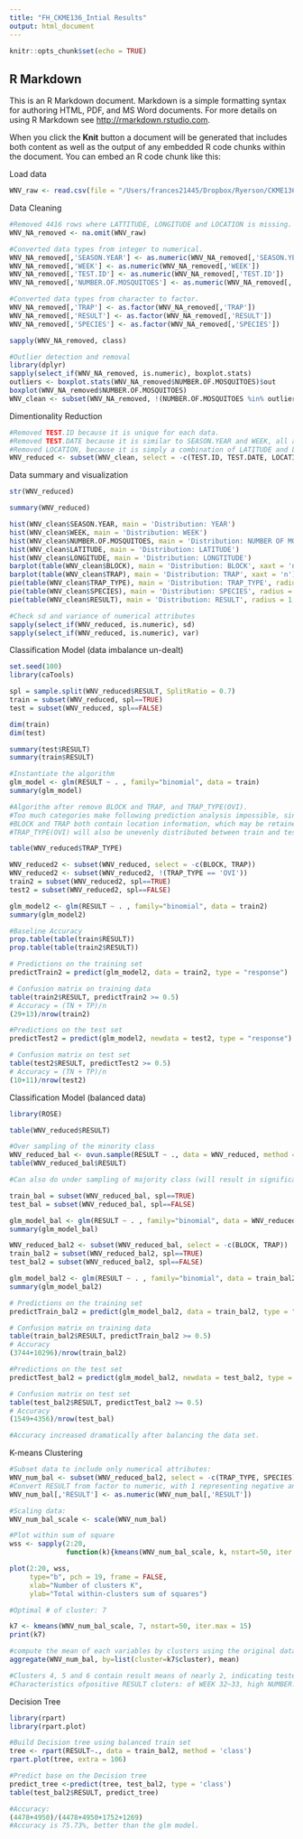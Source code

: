 ```yaml
---
title: "FH_CKME136_Intial Results"
output: html_document
---
```


```r
knitr::opts_chunk$set(echo = TRUE)
```

## R Markdown

This is an R Markdown document. Markdown is a simple formatting syntax for authoring HTML, PDF, and MS Word documents. For more details on using R Markdown see <http://rmarkdown.rstudio.com>.

When you click the **Knit** button a document will be generated that includes both content as well as the output of any embedded R code chunks within the document. You can embed an R code chunk like this:



Load data
```r
WNV_raw <- read.csv(file = "/Users/frances21445/Dropbox/Ryerson/CKME136/West_Nile_Virus__WNV__Mosquito_Test_Results.csv", header = TRUE)
```

Data Cleaning
```r
#Removed 4416 rows where LATTITUDE, LONGITUDE and LOCATION is missing.
WNV_NA_removed <- na.omit(WNV_raw)
```

```r
#Converted data types from integer to numerical.
WNV_NA_removed[,'SEASON.YEAR'] <- as.numeric(WNV_NA_removed[,'SEASON.YEAR'])
WNV_NA_removed[,'WEEK'] <- as.numeric(WNV_NA_removed[,'WEEK'])
WNV_NA_removed[,'TEST.ID'] <- as.numeric(WNV_NA_removed[,'TEST.ID'])
WNV_NA_removed[,'NUMBER.OF.MOSQUITOES'] <- as.numeric(WNV_NA_removed[,'NUMBER.OF.MOSQUITOES'])

#Converted data types from character to factor.
WNV_NA_removed[,'TRAP'] <- as.factor(WNV_NA_removed[,'TRAP'])
WNV_NA_removed[,'RESULT'] <- as.factor(WNV_NA_removed[,'RESULT'])
WNV_NA_removed[,'SPECIES'] <- as.factor(WNV_NA_removed[,'SPECIES'])

sapply(WNV_NA_removed, class)
```

```r
#Outlier detection and removal
library(dplyr)
sapply(select_if(WNV_NA_removed, is.numeric), boxplot.stats)
outliers <- boxplot.stats(WNV_NA_removed$NUMBER.OF.MOSQUITOES)$out
boxplot(WNV_NA_removed$NUMBER.OF.MOSQUITOES)
WNV_clean <- subset(WNV_NA_removed, !(NUMBER.OF.MOSQUITOES %in% outliers))
```


Dimentionality Reduction
```r
#Removed TEST.ID because it is unique for each data.
#Removed TEST.DATE because it is similar to SEASON.YEAR and WEEK, all are variables associated with time.
#Removed LOCATION, because it is simply a combination of LATITUDE and LONGITUDE.
WNV_reduced <- subset(WNV_clean, select = -c(TEST.ID, TEST.DATE, LOCATION))
```


Data summary and visualization
```r
str(WNV_reduced)
```

```r
summary(WNV_reduced)
```

```r
hist(WNV_clean$SEASON.YEAR, main = 'Distribution: YEAR')
hist(WNV_clean$WEEK, main = 'Distribution: WEEK')
hist(WNV_clean$NUMBER.OF.MOSQUITOES, main = 'Distribution: NUMBER OF MOSQUITOES')
hist(WNV_clean$LATITUDE, main = 'Distribution: LATITUDE')
hist(WNV_clean$LONGITUDE, main = 'Distribution: LONGTITUDE')
barplot(table(WNV_clean$BLOCK), main = 'Distribution: BLOCK', xaxt = 'n')
barplot(table(WNV_clean$TRAP), main = 'Distribution: TRAP', xaxt = 'n')
pie(table(WNV_clean$TRAP_TYPE), main = 'Distribution: TRAP_TYPE', radius = 1, cex = 0.75)
pie(table(WNV_clean$SPECIES), main = 'Distribution: SPECIES', radius = 1, cex = 0.75)
pie(table(WNV_clean$RESULT), main = 'Distribution: RESULT', radius = 1, cex = 1)
```

```r
#Check sd and variance of numerical attributes
sapply(select_if(WNV_reduced, is.numeric), sd)
sapply(select_if(WNV_reduced, is.numeric), var)
```


Classification Model (data imbalance un-dealt)
```r
set.seed(100)
library(caTools)

spl = sample.split(WNV_reduced$RESULT, SplitRatio = 0.7)
train = subset(WNV_reduced, spl==TRUE)
test = subset(WNV_reduced, spl==FALSE)

dim(train)
dim(test)

summary(test$RESULT)
summary(train$RESULT)
```

```r
#Instantiate the algorithm
glm_model <- glm(RESULT ~ . , family="binomial", data = train)
summary(glm_model)
```

```r
#Algorithm after remove BLOCK and TRAP, and TRAP_TYPE(OVI).
#Too much categories make following prediction analysis impossible, since the categories will be unevenly distributed between train and test sets.
#BLOCK and TRAP both contain location information, which may be retained by keeping LATITUDE and LONGITUDE.
#TRAP_TYPE(OVI) will also be unevenly distributed between train and test sets, since there is only one entry with TRAP_TYPE(OVI).

table(WNV_reduced$TRAP_TYPE)

WNV_reduced2 <- subset(WNV_reduced, select = -c(BLOCK, TRAP))
WNV_reduced2 <- subset(WNV_reduced2, !(TRAP_TYPE == 'OVI'))
train2 = subset(WNV_reduced2, spl==TRUE)
test2 = subset(WNV_reduced2, spl==FALSE)

glm_model2 <- glm(RESULT ~ . , family="binomial", data = train2)
summary(glm_model2)
```

```r
#Baseline Accuracy
prop.table(table(train$RESULT))
prop.table(table(train2$RESULT))
```

```r
# Predictions on the training set
predictTrain2 = predict(glm_model2, data = train2, type = "response")

# Confusion matrix on training data
table(train2$RESULT, predictTrain2 >= 0.5)
# Accuracy = (TN + TP)/n
(29+13)/nrow(train2)

#Predictions on the test set
predictTest2 = predict(glm_model2, newdata = test2, type = "response")

# Confusion matrix on test set
table(test2$RESULT, predictTest2 >= 0.5)
# Accuracy = (TN + TP)/n
(10+11)/nrow(test2)
```


Classification Model (balanced data)
```r
library(ROSE)

table(WNV_reduced$RESULT)

#Over sampling of the minority class
WNV_reduced_bal <- ovun.sample(RESULT ~ ., data = WNV_reduced, method = "over",N = 20817*2)$data
table(WNV_reduced_bal$RESULT)

#Can also do under sampling of majority class (will result in significant loss of information), or both
```

```r
train_bal = subset(WNV_reduced_bal, spl==TRUE)
test_bal = subset(WNV_reduced_bal, spl==FALSE)

glm_model_bal <- glm(RESULT ~ . , family="binomial", data = WNV_reduced_bal)
summary(glm_model_bal)
```
```r
WNV_reduced_bal2 <- subset(WNV_reduced_bal, select = -c(BLOCK, TRAP))
train_bal2 = subset(WNV_reduced_bal2, spl==TRUE)
test_bal2 = subset(WNV_reduced_bal2, spl==FALSE)

glm_model_bal2 <- glm(RESULT ~ . , family="binomial", data = train_bal2)
summary(glm_model_bal2)
```


```r
# Predictions on the training set
predictTrain_bal2 = predict(glm_model_bal2, data = train_bal2, type = "response")

# Confusion matrix on training data
table(train_bal2$RESULT, predictTrain_bal2 >= 0.5)
# Accuracy
(3744+10296)/nrow(train_bal2)

#Predictions on the test set
predictTest_bal2 = predict(glm_model_bal2, newdata = test_bal2, type = "response")

# Confusion matrix on test set
table(test_bal2$RESULT, predictTest_bal2 >= 0.5)
# Accuracy
(1549+4356)/nrow(test_bal)

#Accuracy increased dramatically after balancing the data set.
```


K-means Clustering
```r
#Subset data to include only numerical attributes:
WNV_num_bal <- subset(WNV_reduced_bal2, select = -c(TRAP_TYPE, SPECIES))
#Convert RESULT from factor to numeric, with 1 representing negative and 2 representing positive
WNV_num_bal[,'RESULT'] <- as.numeric(WNV_num_bal[,'RESULT'])

#Scaling data:
WNV_num_bal_scale <- scale(WNV_num_bal)
```


```r
#Plot within sum of square
wss <- sapply(2:20, 
              function(k){kmeans(WNV_num_bal_scale, k, nstart=50, iter.max = 15 )$tot.withinss})

plot(2:20, wss,
     type="b", pch = 19, frame = FALSE, 
     xlab="Number of clusters K",
     ylab="Total within-clusters sum of squares")

#Optimal # of cluster: 7

k7 <- kmeans(WNV_num_bal_scale, 7, nstart=50, iter.max = 15)
print(k7)
```

```r
#compute the mean of each variables by clusters using the original data (not scaled)
aggregate(WNV_num_bal, by=list(cluster=k7$cluster), mean)

#Clusters 4, 5 and 6 contain result means of nearly 2, indicating tested positive of WNV.
#Characteristics ofpositive RESULT cluters: of WEEK 32~33, high NUMBER.OF.MOSQUITOES.
```


Decision Tree

```r
library(rpart)
library(rpart.plot)

#Build Decision tree using balanced train set
tree <- rpart(RESULT~., data = train_bal2, method = 'class')
rpart.plot(tree, extra = 106)
```

```r
#Predict base on the Decision tree
predict_tree <-predict(tree, test_bal2, type = 'class')
table(test_bal2$RESULT, predict_tree)

#Accuracy:
(4478+4950)/(4478+4950+1752+1269)
#Accuracy is 75.73%, better than the glm model.
```

